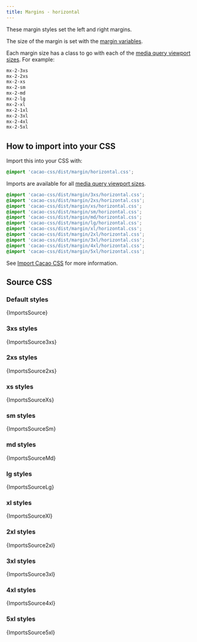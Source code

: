 ```yaml
---
title: Margins - horizontal
---
```


These margin styles set the left and right margins.

The size of the margin is set with the [margin variables](/styles/margin/variables).

Each margin size has a class to go with each of the [media query viewport sizes](/styles/media#viewport-media-queries). For example:

```css
mx-2-3xs
mx-2-2xs
mx-2-xs
mx-2-sm
mx-2-md
mx-2-lg
mx-2-xl
mx-2-1xl
mx-2-3xl
mx-2-4xl
mx-2-5xl
```


## How to import into your CSS

Import this into your CSS with:

```css
@import 'cacao-css/dist/margin/horizontal.css';
```

Imports are available for all [media query viewport sizes](/styles/media#viewport-media-queries).

```css
@import 'cacao-css/dist/margin/3xs/horizontal.css';
@import 'cacao-css/dist/margin/2xs/horizontal.css';
@import 'cacao-css/dist/margin/xs/horizontal.css';
@import 'cacao-css/dist/margin/sm/horizontal.css';
@import 'cacao-css/dist/margin/md/horizontal.css';
@import 'cacao-css/dist/margin/lg/horizontal.css';
@import 'cacao-css/dist/margin/xl/horizontal.css';
@import 'cacao-css/dist/margin/2xl/horizontal.css';
@import 'cacao-css/dist/margin/3xl/horizontal.css';
@import 'cacao-css/dist/margin/4xl/horizontal.css';
@import 'cacao-css/dist/margin/5xl/horizontal.css';
```

See [Import Cacao CSS](/import) for more information.

## Source CSS

<!-- markdownlint-disable -->

### Default styles

<CodeBlock language="css" title="margin/horizontal.css">{ImportsSource}</CodeBlock>

### 3xs styles

<CodeBlock language="css" title="margin/3xs/horizontal.css">{ImportsSource3xs}</CodeBlock>

### 2xs styles

<CodeBlock language="css" title="margin/2xs/horizontal.css">{ImportsSource2xs}</CodeBlock>

### xs styles

<CodeBlock language="css" title="margin/xs/horizontal.css">{ImportsSourceXs}</CodeBlock>

### sm styles

<CodeBlock language="css" title="margin/sm/horizontal.css">{ImportsSourceSm}</CodeBlock>

### md styles

<CodeBlock language="css" title="margin/md/horizontal.css">{ImportsSourceMd}</CodeBlock>

### lg styles

<CodeBlock language="css" title="margin/lg/horizontal.css">{ImportsSourceLg}</CodeBlock>

### xl styles

<CodeBlock language="css" title="margin/xl/horizontal.css">{ImportsSourceXl}</CodeBlock>

### 2xl styles

<CodeBlock language="css" title="margin/2xl/horizontal.css">{ImportsSource2xl}</CodeBlock>

### 3xl styles

<CodeBlock language="css" title="margin/3xl/horizontal.css">{ImportsSource3xl}</CodeBlock>

### 4xl styles

<CodeBlock language="css" title="margin/4xl/horizontal.css">{ImportsSource4xl}</CodeBlock>

### 5xl styles

<CodeBlock language="css" title="margin/5xl/horizontal.css">{ImportsSource5xl}</CodeBlock>
